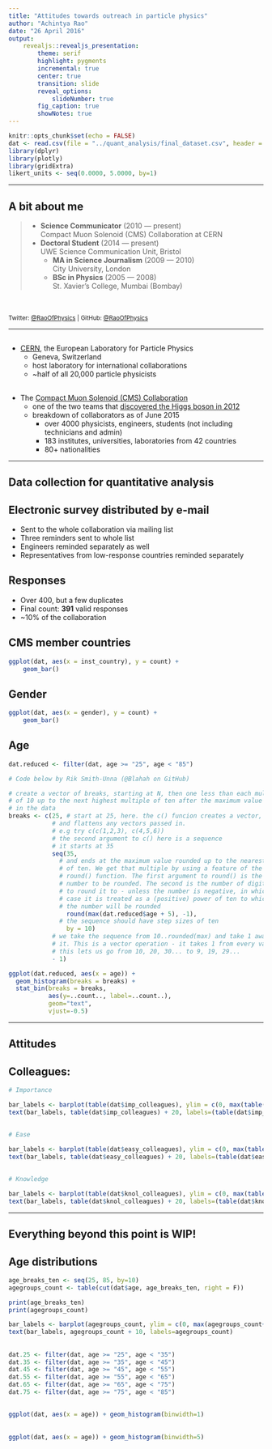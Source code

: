```yaml
---
title: "Attitudes towards outreach in particle physics"
author: "Achintya Rao"
date: "26 April 2016"
output:
    revealjs::revealjs_presentation:
        theme: serif
        highlight: pygments
        incremental: true
        center: true
        transition: slide
        reveal_options:
            slideNumber: true
        fig_caption: true
        showNotes: true
---
```


```r
knitr::opts_chunk$set(echo = FALSE)
dat <- read.csv(file = "../quant_analysis/final_dataset.csv", header = TRUE)
library(dplyr)
library(plotly)
library(gridExtra)
likert_units <- seq(0.0000, 5.0000, by=1)
```

---

## A bit about me

> - **Science Communicator** (2010 &mdash; present)<br />Compact Muon Solenoid (CMS) Collaboration at CERN
> - **Doctoral Student** (2014 &mdash; present)<br />UWE Science Communication Unit, Bristol
>     - **MA in Science Journalism** (2009 &mdash; 2010)<br />City University, London
>     - **BSc in Physics** (2005 &mdash; 2008)<br />St. Xavier’s College, Mumbai (Bombay)

<br />
<br />
<small>Twitter: [\@RaoOfPhysics](https://twitter.com/RaoOfPhysics) | GitHub: [\@RaoOfPhysics](https://github.com/RaoOfPhysics)</small>

---

<section data-background="https://cds.cern.ch/record/1363014/files/IMG_9286.JPG?subformat=icon-1440">

##

- [CERN](http://home.cern), the European Laboratory for Particle Physics
    - Geneva, Switzerland
    - host laboratory for international collaborations
    - ~half of all 20,000 particle physicists

##

- The [Compact Muon Solenoid (CMS) Collaboration](http://cms.web.cern.ch)
    - one of the two teams that [discovered the Higgs boson in 2012](http://cms.web.cern.ch/news/observation-new-particle-mass-125-gev)
    - breakdown of collaborators as of June 2015
        - over 4000 physicists, engineers, students  (not including technicians and admin)
        - 183 institutes, universities, laboratories from 42 countries
        - 80+ nationalities

</section>

---

<section><h1>Data collection for quantitative analysis</h1>

## Electronic survey distributed by e-mail

- Sent to the whole collaboration via mailing list
- Three reminders sent to whole list
- Engineers reminded separately as well
- Representatives from low-response countries reminded separately

## Responses

- Over 400, but a few duplicates
- Final count: **391** valid responses
- ~10% of the collaboration

## CMS member countries

```r
ggplot(dat, aes(x = inst_country), y = count) +
    geom_bar()
```

## Gender

```r
ggplot(dat, aes(x = gender), y = count) +
    geom_bar()
```

## Age

```r
dat.reduced <- filter(dat, age >= "25", age < "85")

# Code below by Rik Smith-Unna (@Blahah on GitHub)

# create a vector of breaks, starting at N, then one less than each multiple
# of 10 up to the next highest multiple of ten after the maximum value
# in the data
breaks <- c(25, # start at 25, here. the c() funcion creates a vector,
            # and flattens any vectors passed in.
            # e.g try c(c(1,2,3), c(4,5,6))
            # the second argument to c() here is a sequence
            # it starts at 35
            seq(35, 
              # and ends at the maximum value rounded up to the nearest multiple
              # of ten. We get that multiple by using a feature of the
              # round() function. The first argument to round() is the
              # number to be rounded. The second is the number of digits
              # to round it to - unless the number is negative, in which
              # case it is treated as a (positive) power of ten to which
              # the number will be rounded
                round(max(dat.reduced$age + 5), -1),
              # the sequence should have step sizes of ten
                by = 10)
            # we take the sequence from 10..rounded(max) and take 1 away from
            # it. This is a vector operation - it takes 1 from every value.
            # this lets us go from 10, 20, 30... to 9, 19, 29...
            - 1)

ggplot(dat.reduced, aes(x = age)) +
  geom_histogram(breaks = breaks) +
  stat_bin(breaks = breaks,
           aes(y=..count.., label=..count..),
           geom="text",
           vjust=-0.5)
```

</section>

---

<section><h1>Attitudes</h1>

## Colleagues:

```r
# Importance

bar_labels <- barplot(table(dat$imp_colleagues), ylim = c(0, max(table(dat$imp_colleagues)+30)), main = "Colleagues: Importance", xlab = paste("Mean ± stddev:", format(round(mean(dat$imp_colleagues), 2), nsmall = 2), "±", format(round(sd(dat$imp_colleagues), 2), nsmall = 2), sep=" "))
text(bar_labels, table(dat$imp_colleagues) + 20, labels=(table(dat$imp_colleagues)))
```

##

```r
# Ease

bar_labels <- barplot(table(dat$easy_colleagues), ylim = c(0, max(table(dat$easy_colleagues)+30)), main = "Colleagues: Ease", xlab = paste("Mean ± stddev:", format(round(mean(dat$easy_colleagues), 2), nsmall = 2), "±", format(round(sd(dat$easy_colleagues), 2), nsmall = 2), sep=" "))
text(bar_labels, table(dat$easy_colleagues) + 20, labels=(table(dat$easy_colleagues)))
```

##

```r
# Knowledge

bar_labels <- barplot(table(dat$knol_colleagues), ylim = c(0, max(table(dat$knol_colleagues)+30)), main = "Colleagues: Knowledge", xlab = paste("Mean ± stddev:", format(round(mean(dat$knol_colleagues), 2), nsmall = 2), "±", format(round(sd(dat$knol_colleagues), 2), nsmall = 2), sep=" "))
text(bar_labels, table(dat$knol_colleagues) + 20, labels=(table(dat$knol_colleagues)))
```

</section>

---

<section><h1>Everything beyond this point is WIP!</h1>

## Age distributions
```r
age_breaks_ten <- seq(25, 85, by=10)
agegroups_count <- table(cut(dat$age, age_breaks_ten, right = F))

print(age_breaks_ten)
print(agegroups_count)

bar_labels <- barplot(agegroups_count, ylim = c(0, max(agegroups_count+30)), main = "Age distribution by decade", names.arg=c("25-34", "35-44", "45-54", "55-64", "65-74", "75-84"))
text(bar_labels, agegroups_count + 10, labels=agegroups_count)
```

##

```r
dat.25 <- filter(dat, age >= "25", age < "35")
dat.35 <- filter(dat, age >= "35", age < "45")
dat.45 <- filter(dat, age >= "45", age < "55")
dat.55 <- filter(dat, age >= "55", age < "65")
dat.65 <- filter(dat, age >= "65", age < "75")
dat.75 <- filter(dat, age >= "75", age < "85")
```

##

```r
ggplot(dat, aes(x = age)) + geom_histogram(binwidth=1)
```

##

```r
ggplot(dat, aes(x = age)) + geom_histogram(binwidth=5)
```
</section>